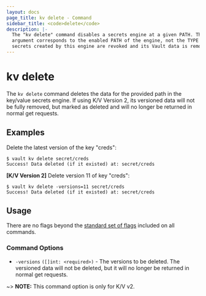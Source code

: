 ```yaml
---
layout: docs
page_title: kv delete - Command
sidebar_title: <code>delete</code>
description: |-
  The "kv delete" command disables a secrets engine at a given PATH. The
  argument corresponds to the enabled PATH of the engine, not the TYPE! All
  secrets created by this engine are revoked and its Vault data is removed.
---
```


# kv delete

The `kv delete` command deletes the data for the provided path in
the key/value secrets engine. If using K/V Version 2, its versioned data will
not be fully removed, but marked as deleted and will no longer be returned in
normal get requests.

## Examples

Delete the latest version of the key "creds":

```text
$ vault kv delete secret/creds
Success! Data deleted (if it existed) at: secret/creds
```

**[K/V Version 2]** Delete version 11 of key "creds":

```text
$ vault kv delete -versions=11 secret/creds
Success! Data deleted (if it existed) at: secret/creds
```

## Usage

There are no flags beyond the [standard set of flags](/docs/commands)
included on all commands.

### Command Options

- `-versions` `([]int: <required>)` - The versions to be deleted. The versioned
  data will not be deleted, but it will no longer be returned in normal get
  requests.

~> **NOTE:** This command option is only for K/V v2.
